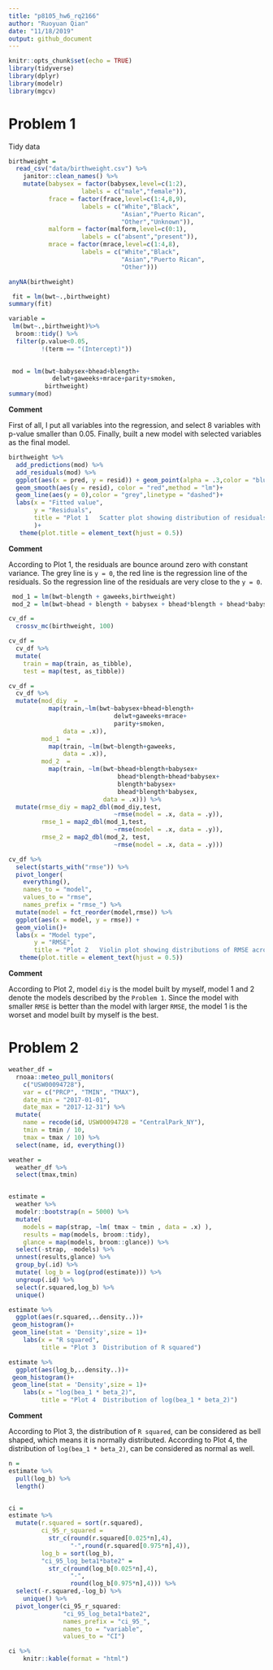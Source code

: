 ```yaml
---
title: "p8105_hw6_rq2166"
author: "Ruoyuan Qian"
date: "11/18/2019"
output: github_document
---
```


```r
knitr::opts_chunk$set(echo = TRUE)
library(tidyverse)
library(dplyr)
library(modelr)
library(mgcv)
```
# Problem 1

Tidy data
```r
birthweight = 
  read_csv("data/birthweight.csv") %>% 
    janitor::clean_names() %>% 
    mutate(babysex = factor(babysex,level=c(1:2),
                    labels = c("male","female")),
           frace = factor(frace,level=c(1:4,8,9),
                    labels = c("White","Black",
                               "Asian","Puerto Rican",
                               "Other","Unknown")),
           malform = factor(malform,level=c(0:1),
                    labels = c("absent","present")),
           mrace = factor(mrace,level=c(1:4,8),
                    labels = c("White","Black",
                               "Asian","Puerto Rican",
                               "Other")))

anyNA(birthweight)

```
```r
 fit = lm(bwt~.,birthweight)
summary(fit)

variable = 
 lm(bwt~.,birthweight)%>% 
  broom::tidy() %>% 
  filter(p.value<0.05,
         !(term == "(Intercept)"))
  

 mod = lm(bwt~babysex+bhead+blength+
            delwt+gaweeks+mrace+parity+smoken,
          birthweight)
summary(mod)

```

**Comment**

First of all, I put all variables into the regression, and select 8 variables with p-value smaller than 0.05. Finally, built a new model with selected variables as the final model.

```r

birthweight %>% 
  add_predictions(mod) %>% 
  add_residuals(mod) %>% 
  ggplot(aes(x = pred, y = resid)) + geom_point(alpha = .3,color = "blue") + 
  geom_smooth(aes(y = resid), color = "red",method = "lm")+
  geom_line(aes(y = 0),color = "grey",linetype = "dashed")+
  labs(x = "Fitted value",
       y = "Residuals",
       title = "Plot 1   Scatter plot showing distribution of residuals"
       )+
   theme(plot.title = element_text(hjust = 0.5))
```

**Comment**

According to Plot 1, the residuals are bounce around zero with constant variance. The grey line is `y = 0`, the red line is the regression line of the residuals. So the regression line of the residuals are very close to the `y = 0`.

```r
 mod_1 = lm(bwt~blength + gaweeks,birthweight)
 mod_2 = lm(bwt~bhead + blength + babysex + bhead*blength + bhead*babysex + blength*babysex + bhead*blength*babysex ,birthweight)

```

```r
cv_df = 
  crossv_mc(birthweight, 100) 

cv_df =
  cv_df %>% 
  mutate(
    train = map(train, as_tibble),
    test = map(test, as_tibble))


```
```r
cv_df = 
  cv_df %>% 
  mutate(mod_diy  =
           map(train,~lm(bwt~babysex+bhead+blength+
                             delwt+gaweeks+mrace+
                             parity+smoken,
               data = .x)),
         mod_1  = 
           map(train, ~lm(bwt~blength+gaweeks, 
               data = .x)),
         mod_2  = 
           map(train, ~lm(bwt~bhead+blength+babysex+
                              bhead*blength+bhead*babysex+
                              blength*babysex+
                              bhead*blength*babysex,
                          data = .x))) %>% 
  mutate(rmse_diy = map2_dbl(mod_diy,test,
                             ~rmse(model = .x, data = .y)),
         rmse_1 = map2_dbl(mod_1,test, 
                             ~rmse(model = .x, data = .y)),
         rmse_2 = map2_dbl(mod_2, test, 
                             ~rmse(model = .x, data = .y)))
```
```r
cv_df %>% 
  select(starts_with("rmse")) %>% 
  pivot_longer(
    everything(),
    names_to = "model", 
    values_to = "rmse",
    names_prefix = "rmse_") %>% 
  mutate(model = fct_reorder(model,rmse)) %>% 
  ggplot(aes(x = model, y = rmse)) + 
  geom_violin()+
  labs(x = "Model type",
       y = "RMSE",
       title = "Plot 2   Violin plot showing distributions of RMSE across models")+
   theme(plot.title = element_text(hjust = 0.5))
```

**Comment**

According to Plot 2, model `diy` is the model built by myself, model 1 and 2 denote the models described by the `Problem 1`. Since the model with smaller `RMSE` is better than the model with larger `RMSE`, the model 1 is the worset and model built by myself is the best.

# Problem 2
```r
weather_df =
  rnoaa::meteo_pull_monitors(
    c("USW00094728"),
    var = c("PRCP", "TMIN", "TMAX"),
    date_min = "2017-01-01",
    date_max = "2017-12-31") %>%
  mutate(
    name = recode(id, USW00094728 = "CentralPark_NY"),
    tmin = tmin / 10,
    tmax = tmax / 10) %>%
  select(name, id, everything())

weather = 
  weather_df %>% 
  select(tmax,tmin)



```

```r

estimate = 
  weather %>% 
  modelr::bootstrap(n = 5000) %>% 
  mutate(
    models = map(strap, ~lm( tmax ~ tmin , data = .x) ),
    results = map(models, broom::tidy),
    glance = map(models, broom::glance)) %>% 
  select(-strap, -models) %>% 
  unnest(results,glance) %>% 
  group_by(.id) %>% 
  mutate( log_b = log(prod(estimate))) %>% 
  ungroup(.id) %>% 
  select(r.squared,log_b) %>% 
  unique()

```

```r
estimate %>% 
  ggplot(aes(r.squared,..density..))+
 geom_histogram()+
 geom_line(stat = 'Density',size = 1)+
    labs(x = "R squared",
         title = "Plot 3  Distribution of R squared")

estimate %>% 
  ggplot(aes(log_b,..density..))+
 geom_histogram()+
 geom_line(stat = 'Density',size = 1)+
    labs(x = "log(bea_1 * beta_2)",
         title = "Plot 4  Distribution of log(bea_1 * beta_2)")
```

**Comment**

According to Plot 3, the distribution of `R squared`, can be considered as bell shaped, which means it is normally distributed. 
According to Plot 4, the distribution of `log(bea_1 * beta_2)`, can be considered as normal as well.
```r
n = 
estimate %>% 
  pull(log_b) %>% 
  length()


ci = 
estimate %>% 
  mutate(r.squared = sort(r.squared),
         ci_95_r_squared = 
           str_c(round(r.squared[0.025*n],4),
                 "-",round(r.squared[0.975*n],4)),
         log_b = sort(log_b),
         "ci_95_log_beta1*bate2" =
           str_c(round(log_b[0.025*n],4),
                 "-",
                 round(log_b[0.975*n],4))) %>% 
  select(-r.squared,-log_b) %>% 
    unique() %>% 
  pivot_longer(ci_95_r_squared:
               "ci_95_log_beta1*bate2",
               names_prefix = "ci_95_",
               names_to = "variable",
               values_to = "CI") 

ci %>% 
    knitr::kable(format = "html")
```

